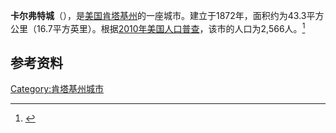 {{Infobox City 
|chinese_name = 卡尔弗特城
|official_name = Calvert City
|image_flag = 
|image_seal = 
|image_skyline = 
|image_map = KYMap-doton-CalvertCity.PNG
|map_caption =
|subdivision_type = [[國家|國家]]
|subdivision_name = {{USA}}
|leader_title = 
|leader_name = 
|subdivision_type1 = [[美國行政區劃|州]]
|subdivision_name1 = [[肯塔基州|肯塔基州]]
|subdivision_type2 = [[肯塔基州行政区划|县]]
|subdivision_name2 = Marshall
|found_title            = 正式立市
|found_date             = 1872年
|area_total = 43.3
|area_land = 
|area_water = 
|population_as_of = 2010
|population_total = 2,566
|population_density = 
|timezone = 
|utc_offset = 
|timezone_DST = 
|utc_offset_DST = 
}}

'''卡尔弗特城'''（{{lang-en|'''Calvert City'''}}），是[[美国|美国]][[肯塔基州|肯塔基州]]的一座城市。建立于1872年，面积约为43.3平方公里（16.7平方英里）。根据[[2010年美国人口普查|2010年美国人口普查]]，该市的人口为2,566人。<ref name=census>{{cite web |url = http://www.census.gov/prod/www/abs/decennial/ |title = Census of Population and Housing |publisher = U.S. Census Bureau |accessdate = November 18, 2011 |archive-url = https://web.archive.org/web/20060208103743/http://www.census.gov/prod/www/abs/decennial/ |archive-date = 2006-02-08 |dead-url = yes }}</ref>

== 参考资料 ==
{{reflist}}

[[Category:肯塔基州城市|Category:肯塔基州城市]]


{{Kentucky-stub}}